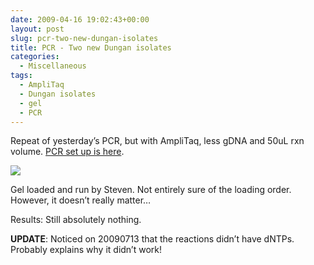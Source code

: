 ```yaml
---
date: 2009-04-16 19:02:43+00:00
layout: post
slug: pcr-two-new-dungan-isolates
title: PCR - Two new Dungan isolates
categories:
  - Miscellaneous
tags:
  - AmpliTaq
  - Dungan isolates
  - gel
  - PCR
---
```


Repeat of yesterday's PCR, but with AmpliTaq, less gDNA and 50uL rxn volume. [PCR set up is here](https://eagle.fish.washington.edu/Arabidopsis/Notebook%20Workup%20Files/20090416-01.jpg).

![](https://eagle.fish.washington.edu/Arabidopsis/20090416-02.JPG)

Gel loaded and run by Steven. Not entirely sure of the loading order. However, it doesn't really matter...

Results: Still absolutely nothing.



**UPDATE**: Noticed on 20090713 that the reactions didn't have dNTPs. Probably explains why it didn't work!

